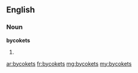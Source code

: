 ==English==

===Noun===
'''bycokets'''

# {{plural of|bycoket}}

[[ar:bycokets]]
[[fr:bycokets]]
[[mg:bycokets]]
[[my:bycokets]]